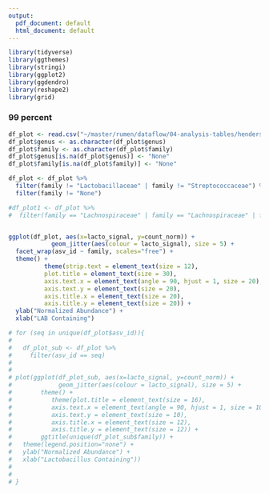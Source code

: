 ```yaml
---
output:
  pdf_document: default
  html_document: default
---
```


```r
library(tidyverse)
library(ggthemes)
library(stringi)
library(ggplot2)
library(ggdendro)
library(reshape2)
library(grid)
```

### 99 percent

```r
df_plot <- read.csv("~/master/rumen/dataflow/04-analysis-tables/henderson2015-20_320-99_df_metrics_lacto_1000_df_plot.csv")
df_plot$genus <- as.character(df_plot$genus)
df_plot$family <- as.character(df_plot$family)
df_plot$genus[is.na(df_plot$genus)] <- "None"
df_plot$family[is.na(df_plot$family)] <- "None"

df_plot <- df_plot %>% 
  filter(family != "Lactobacillaceae" | family != "Streptococcaceae") %>%
  filter(family != "None")

#df_plot1 <- df_plot %>% 
#  filter(family == "Lachnospiraceae" | family == "Lachnospiraceae" | family == "Fibrobacteraceae" | family == #"Ruminococcaceae")


ggplot(df_plot, aes(x=lacto_signal, y=count_norm)) +
            geom_jitter(aes(colour = lacto_signal), size = 5) +
  facet_wrap(asv_id ~ family, scales="free") +
  theme() +
          theme(strip.text = element_text(size = 12),
          plot.title = element_text(size = 30),
          axis.text.x = element_text(angle = 90, hjust = 1, size = 20),
          axis.text.y = element_text(size = 20),
          axis.title.x = element_text(size = 20),
          axis.title.y = element_text(size = 20)) +
  ylab("Normalized Abundance") +
  xlab("LAB Containing")
```


```r
# for (seq in unique(df_plot$asv_id)){
#   
#   df_plot_sub <- df_plot %>%
#     filter(asv_id == seq)
#   
#   
# plot(ggplot(df_plot_sub, aes(x=lacto_signal, y=count_norm)) +
#             geom_jitter(aes(colour = lacto_signal), size = 5) +
#        theme() +
#           theme(plot.title = element_text(size = 16),
#           axis.text.x = element_text(angle = 90, hjust = 1, size = 10),
#           axis.text.y = element_text(size = 10),
#           axis.title.x = element_text(size = 12),
#           axis.title.y = element_text(size = 12)) +
#        ggtitle(unique(df_plot_sub$family)) + 
#   theme(legend.position="none") +
#   ylab("Normalized Abundance") +
#   xlab("Lactobacillus Containing"))
#   
#   
# }

```
